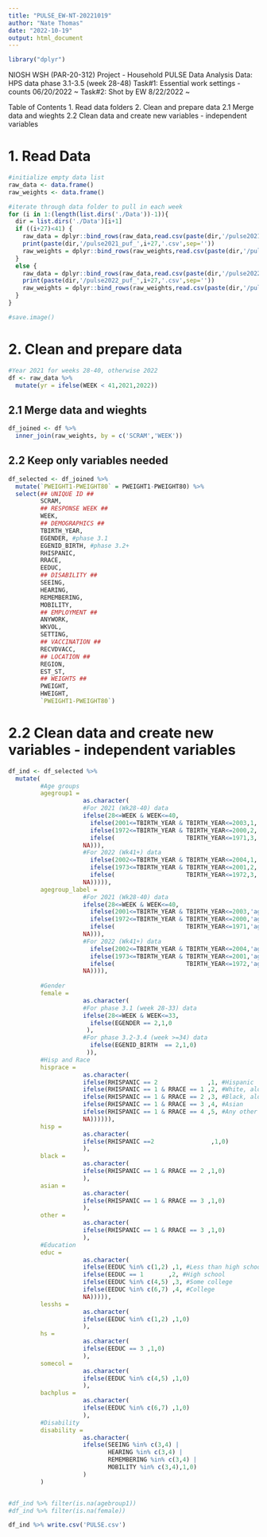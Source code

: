 ```yaml
---
title: "PULSE_EW-NT-20221019"
author: "Nate Thomas"
date: "2022-10-19"
output: html_document
---
```


```r
library("dplyr")
```

NIOSH WSH (PAR-20-312) Project - Household PULSE Data Analysis
Data: HPS data phase 3.1-3.5 (week 28-48)
Task#1: Essential work settings - counts 06/20/2022 ~
Task#2: Shot by EW 8/22/2022 ~

Table of Contents
1. Read data folders
2. Clean and prepare data
2.1 Merge data and wieghts
2.2 Clean data and create new variables - independent variables

# 1. Read Data

```r
#initialize empty data list
raw_data <- data.frame()
raw_weights <- data.frame()

#iterate through data folder to pull in each week
for (i in 1:(length(list.dirs('./Data'))-1)){
  dir = list.dirs('./Data')[i+1]
  if ((i+27)<41) {
    raw_data = dplyr::bind_rows(raw_data,read.csv(paste(dir,'/pulse2021_puf_',i+27,'.csv',sep='')))
    print(paste(dir,'/pulse2021_puf_',i+27,'.csv',sep=''))
    raw_weights = dplyr::bind_rows(raw_weights,read.csv(paste(dir,'/pulse2021_repwgt_puf_',i+27,'.csv',sep='')))
  }
  else {
    raw_data = dplyr::bind_rows(raw_data,read.csv(paste(dir,'/pulse2022_puf_',i+27,'.csv',sep='')))
    print(paste(dir,'/pulse2022_puf_',i+27,'.csv',sep=''))
    raw_weights = dplyr::bind_rows(raw_weights,read.csv(paste(dir,'/pulse2022_repwgt_puf_',i+27,'.csv',sep='')))
  }
}

#save.image()
```

# 2. Clean and prepare data

```r
#Year 2021 for weeks 28-40, otherwise 2022
df <- raw_data %>% 
  mutate(yr = ifelse(WEEK < 41,2021,2022))
```

## 2.1 Merge data and wieghts

```r
df_joined <- df %>%
  inner_join(raw_weights, by = c('SCRAM','WEEK'))
```

## 2.2 Keep only variables needed

```r
df_selected <- df_joined %>%
  mutate(`PWEIGHT1-PWEIGHT80` = PWEIGHT1-PWEIGHT80) %>%
  select(## UNIQUE ID ##
         SCRAM,
         ## RESPONSE WEEK ##
         WEEK,
         ## DEMOGRAPHICS ##
         TBIRTH_YEAR,
         EGENDER, #phase 3.1
         EGENID_BIRTH, #phase 3.2+
         RHISPANIC,
         RRACE,
         EEDUC,
         ## DISABILITY ##
         SEEING,
         HEARING,
         REMEMBERING,
         MOBILITY,
         ## EMPLOYMENT ##
         ANYWORK,
         WKVOL,
         SETTING,
         ## VACCINATION ##
         RECVDVACC,
         ## LOCATION ##
         REGION,
         EST_ST,
         ## WEIGHTS ##
         PWEIGHT,
         HWEIGHT,
         `PWEIGHT1-PWEIGHT80`)
```

# 2.2 Clean data and create new variables - independent variables

```r

df_ind <- df_selected %>%
  mutate(
         #Age groups
         agegroup1 = 
                     as.character(
                     #For 2021 (Wk28-40) data
                     ifelse(28<=WEEK & WEEK<=40,
                       ifelse(2001<=TBIRTH_YEAR & TBIRTH_YEAR<=2003,1, #ages 18 to 20
                       ifelse(1972<=TBIRTH_YEAR & TBIRTH_YEAR<=2000,2, #ages 21 to 49
                       ifelse(                    TBIRTH_YEAR<=1971,3, #ages 50+
                     NA))),
                     #For 2022 (Wk41+) data
                       ifelse(2002<=TBIRTH_YEAR & TBIRTH_YEAR<=2004,1, #ages 18 to 20
                       ifelse(1973<=TBIRTH_YEAR & TBIRTH_YEAR<=2001,2, #ages 21 to 49
                       ifelse(                    TBIRTH_YEAR<=1972,3, #ages 50+
                     NA))))),
         agegroup_label = 
                     #For 2021 (Wk28-40) data
                     ifelse(28<=WEEK & WEEK<=40,
                       ifelse(2001<=TBIRTH_YEAR & TBIRTH_YEAR<=2003,'ages 18 to 20', #ages 18 to 20
                       ifelse(1972<=TBIRTH_YEAR & TBIRTH_YEAR<=2000,'ages 21 to 49', #ages 21 to 49
                       ifelse(                    TBIRTH_YEAR<=1971,'ages 50+', #ages 50+
                     NA))),
                     #For 2022 (Wk41+) data
                       ifelse(2002<=TBIRTH_YEAR & TBIRTH_YEAR<=2004,'ages 18 to 20', #ages 18 to 20
                       ifelse(1973<=TBIRTH_YEAR & TBIRTH_YEAR<=2001,'ages 21 to 49', #ages 21 to 49
                       ifelse(                    TBIRTH_YEAR<=1972,'ages 50+', #ages 50+
                     NA)))),
         
         #Gender
         female = 
                     as.character(
                     #For phase 3.1 (week 28-33) data
                     ifelse(28<=WEEK & WEEK<=33,
                       ifelse(EGENDER == 2,1,0
                      ),
                     #For phase 3.2-3.4 (week >=34) data
                       ifelse(EGENID_BIRTH  == 2,1,0)
                      )),
         #Hisp and Race
         hisprace = 
                     as.character(
                     ifelse(RHISPANIC == 2              ,1, #Hispanic
                     ifelse(RHISPANIC == 1 & RRACE == 1 ,2, #White, alone
                     ifelse(RHISPANIC == 1 & RRACE == 2 ,3, #Black, alone
                     ifelse(RHISPANIC == 1 & RRACE == 3 ,4, #Asian
                     ifelse(RHISPANIC == 1 & RRACE == 4 ,5, #Any other race alone, or in combination
                     NA)))))),
         hisp = 
                     as.character(
                     ifelse(RHISPANIC ==2                ,1,0)
                     ),
         black = 
                     as.character(
                     ifelse(RHISPANIC == 1 & RRACE == 2 ,1,0)
                     ),
         asian = 
                     as.character(
                     ifelse(RHISPANIC == 1 & RRACE == 3 ,1,0)
                     ),
         other = 
                     as.character(
                     ifelse(RHISPANIC == 1 & RRACE == 3 ,1,0)
                     ),
         #Education
         educ =
                     as.character(
                     ifelse(EEDUC %in% c(1,2) ,1, #Less than high school
                     ifelse(EEDUC == 1       ,2, #High school
                     ifelse(EEDUC %in% c(4,5) ,3, #Some college
                     ifelse(EEDUC %in% c(6,7) ,4, #College
                     NA))))),
         lesshs = 
                     as.character(
                     ifelse(EEDUC %in% c(1,2) ,1,0)
                     ),
         hs = 
                     as.character(
                     ifelse(EEDUC == 3 ,1,0)
                     ),
         somecol =
                     as.character(
                     ifelse(EEDUC %in% c(4,5) ,1,0)
                     ),
         bachplus =
                     as.character(
                     ifelse(EEDUC %in% c(6,7) ,1,0)
                     ),
         #Disability
         disability = 
                     as.character(
                     ifelse(SEEING %in% c(3,4) | 
                            HEARING %in% c(3,4) | 
                            REMEMBERING %in% c(3,4) | 
                            MOBILITY %in% c(3,4),1,0)
                     )
         )


#df_ind %>% filter(is.na(agebroup1))
#df_ind %>% filter(is.na(female))

df_ind %>% write.csv('PULSE.csv')
```